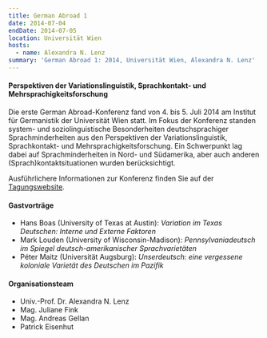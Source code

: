 ```yaml
---
title: German Abroad 1
date: 2014-07-04
endDate: 2014-07-05
location: Universität Wien
hosts:
  - name: Alexandra N. Lenz
summary: 'German Abroad 1: 2014, Universität Wien, Alexandra N. Lenz'
---
```

#### Perspektiven der Variationslinguistik, Sprachkontakt- und Mehrsprachigkeitsforschung

Die erste German Abroad-Konferenz fand von 4. bis 5. Juli 2014 am Institut für Germanistik der Universität Wien statt. Im Fokus der Konferenz standen system- und soziolinguistische Besonderheiten deutschsprachiger Sprachminderheiten aus den Perspektiven der Variationslinguistik, Sprachkontakt- und Mehrsprachigkeitsforschung. Ein Schwerpunkt lag dabei auf Sprachminderheiten in Nord- und Südamerika, aber auch anderen (Sprach)kontaktsituationen wurden berücksichtigt.

Ausführlichere Informationen zur Konferenz finden Sie auf der [Tagungswebsite](https://germanabroad2014.univie.ac.at/home/index.htm).



#### Gastvorträge

* Hans Boas (University of Texas at Austin): *Variation im Texas Deutschen: Interne und Externe Faktoren*
* Mark Louden (University of Wisconsin-Madison): *Pennsylvaniadeutsch im Spiegel deutsch-amerikanischer Sprachvarietäten*
* Péter Maitz (Universität Augsburg): *Unserdeutsch: eine vergessene koloniale Varietät des Deutschen im Pazifik*

#### Organisationsteam

* Univ.-Prof. Dr. Alexandra N. Lenz
* Mag. Juliane Fink
* Mag. Andreas Gellan
* Patrick Eisenhut

